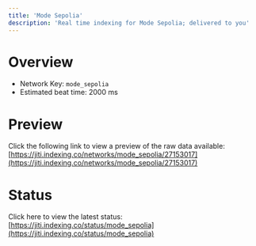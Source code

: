```yaml
---
title: 'Mode Sepolia'
description: 'Real time indexing for Mode Sepolia; delivered to you'
---
```


# Overview
- Network Key: `mode_sepolia`
- Estimated beat time: 2000 ms

# Preview
Click the following link to view a preview of the raw data available: [https://jiti.indexing.co/networks/mode_sepolia/27153017](https://jiti.indexing.co/networks/mode_sepolia/27153017)

# Status
Click here to view the latest status: [https://jiti.indexing.co/status/mode_sepolia](https://jiti.indexing.co/status/mode_sepolia)
